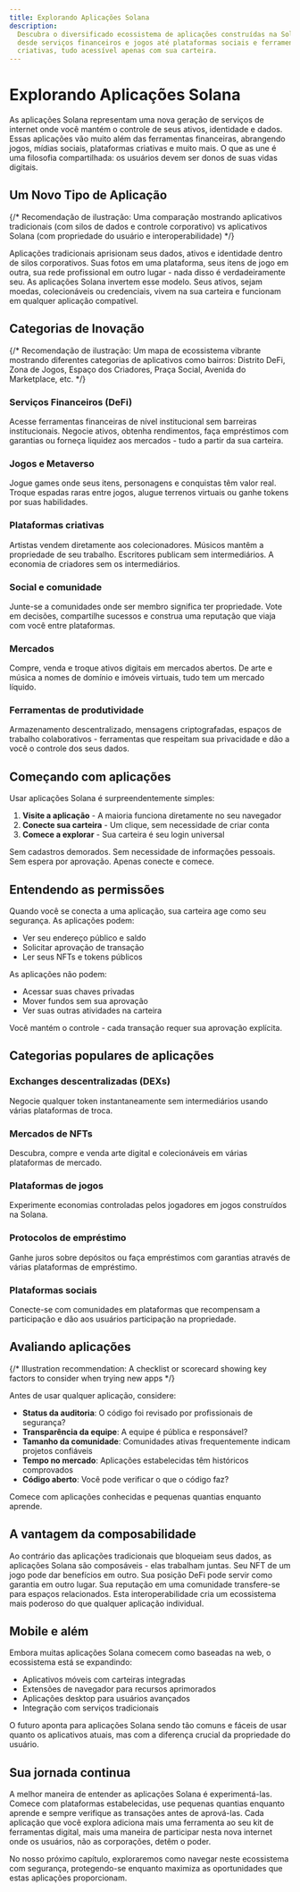 ```yaml
---
title: Explorando Aplicações Solana
description:
  Descubra o diversificado ecossistema de aplicações construídas na Solana -
  desde serviços financeiros e jogos até plataformas sociais e ferramentas
  criativas, tudo acessível apenas com sua carteira.
---
```


# Explorando Aplicações Solana

As aplicações Solana representam uma nova geração de serviços de internet onde
você mantém o controle de seus ativos, identidade e dados. Essas aplicações vão
muito além das ferramentas financeiras, abrangendo jogos, mídias sociais,
plataformas criativas e muito mais. O que as une é uma filosofia compartilhada:
os usuários devem ser donos de suas vidas digitais.

## Um Novo Tipo de Aplicação

{/* Recomendação de ilustração: Uma comparação mostrando aplicativos tradicionais (com silos de dados e controle corporativo) vs aplicativos Solana (com propriedade do usuário e interoperabilidade) */}

Aplicações tradicionais aprisionam seus dados, ativos e identidade dentro de
silos corporativos. Suas fotos em uma plataforma, seus itens de jogo em outra,
sua rede profissional em outro lugar - nada disso é verdadeiramente seu. As
aplicações Solana invertem esse modelo. Seus ativos, sejam moedas, colecionáveis
ou credenciais, vivem na sua carteira e funcionam em qualquer aplicação
compatível.

## Categorias de Inovação

{/* Recomendação de ilustração: Um mapa de ecossistema vibrante mostrando diferentes categorias de aplicativos como bairros: Distrito DeFi, Zona de Jogos, Espaço dos Criadores, Praça Social, Avenida do Marketplace, etc. */}

### Serviços Financeiros (DeFi)

Acesse ferramentas financeiras de nível institucional sem barreiras
institucionais. Negocie ativos, obtenha rendimentos, faça empréstimos com
garantias ou forneça liquidez aos mercados - tudo a partir da sua carteira.

### Jogos e Metaverso

Jogue games onde seus itens, personagens e conquistas têm valor real. Troque
espadas raras entre jogos, alugue terrenos virtuais ou ganhe tokens por suas
habilidades.

### Plataformas criativas

Artistas vendem diretamente aos colecionadores. Músicos mantêm a propriedade de
seu trabalho. Escritores publicam sem intermediários. A economia de criadores
sem os intermediários.

### Social e comunidade

Junte-se a comunidades onde ser membro significa ter propriedade. Vote em
decisões, compartilhe sucessos e construa uma reputação que viaja com você entre
plataformas.

### Mercados

Compre, venda e troque ativos digitais em mercados abertos. De arte e música a
nomes de domínio e imóveis virtuais, tudo tem um mercado líquido.

### Ferramentas de produtividade

Armazenamento descentralizado, mensagens criptografadas, espaços de trabalho
colaborativos - ferramentas que respeitam sua privacidade e dão a você o
controle dos seus dados.

## Começando com aplicações

Usar aplicações Solana é surpreendentemente simples:

1. **Visite a aplicação** - A maioria funciona diretamente no seu navegador
2. **Conecte sua carteira** - Um clique, sem necessidade de criar conta
3. **Comece a explorar** - Sua carteira é seu login universal

Sem cadastros demorados. Sem necessidade de informações pessoais. Sem espera por
aprovação. Apenas conecte e comece.

## Entendendo as permissões

Quando você se conecta a uma aplicação, sua carteira age como seu segurança. As
aplicações podem:

- Ver seu endereço público e saldo
- Solicitar aprovação de transação
- Ler seus NFTs e tokens públicos

As aplicações não podem:

- Acessar suas chaves privadas
- Mover fundos sem sua aprovação
- Ver suas outras atividades na carteira

Você mantém o controle - cada transação requer sua aprovação explícita.

## Categorias populares de aplicações

### Exchanges descentralizadas (DEXs)

Negocie qualquer token instantaneamente sem intermediários usando várias
plataformas de troca.

### Mercados de NFTs

Descubra, compre e venda arte digital e colecionáveis em várias plataformas de
mercado.

### Plataformas de jogos

Experimente economias controladas pelos jogadores em jogos construídos na
Solana.

### Protocolos de empréstimo

Ganhe juros sobre depósitos ou faça empréstimos com garantias através de várias
plataformas de empréstimo.

### Plataformas sociais

Conecte-se com comunidades em plataformas que recompensam a participação e dão
aos usuários participação na propriedade.

## Avaliando aplicações

{/* Illustration recommendation: A checklist or scorecard showing key factors to consider when trying new apps */}

Antes de usar qualquer aplicação, considere:

- **Status da auditoria**: O código foi revisado por profissionais de segurança?
- **Transparência da equipe**: A equipe é pública e responsável?
- **Tamanho da comunidade**: Comunidades ativas frequentemente indicam projetos
  confiáveis
- **Tempo no mercado**: Aplicações estabelecidas têm históricos comprovados
- **Código aberto**: Você pode verificar o que o código faz?

Comece com aplicações conhecidas e pequenas quantias enquanto aprende.

## A vantagem da composabilidade

Ao contrário das aplicações tradicionais que bloqueiam seus dados, as aplicações
Solana são composáveis - elas trabalham juntas. Seu NFT de um jogo pode dar
benefícios em outro. Sua posição DeFi pode servir como garantia em outro lugar.
Sua reputação em uma comunidade transfere-se para espaços relacionados. Esta
interoperabilidade cria um ecossistema mais poderoso do que qualquer aplicação
individual.

## Mobile e além

Embora muitas aplicações Solana comecem como baseadas na web, o ecossistema está
se expandindo:

- Aplicativos móveis com carteiras integradas
- Extensões de navegador para recursos aprimorados
- Aplicações desktop para usuários avançados
- Integração com serviços tradicionais

O futuro aponta para aplicações Solana sendo tão comuns e fáceis de usar quanto
os aplicativos atuais, mas com a diferença crucial da propriedade do usuário.

## Sua jornada continua

A melhor maneira de entender as aplicações Solana é experimentá-las. Comece com
plataformas estabelecidas, use pequenas quantias enquanto aprende e sempre
verifique as transações antes de aprová-las. Cada aplicação que você explora
adiciona mais uma ferramenta ao seu kit de ferramentas digital, mais uma maneira
de participar nesta nova internet onde os usuários, não as corporações, detêm o
poder.

No nosso próximo capítulo, exploraremos como navegar neste ecossistema com
segurança, protegendo-se enquanto maximiza as oportunidades que estas aplicações
proporcionam.